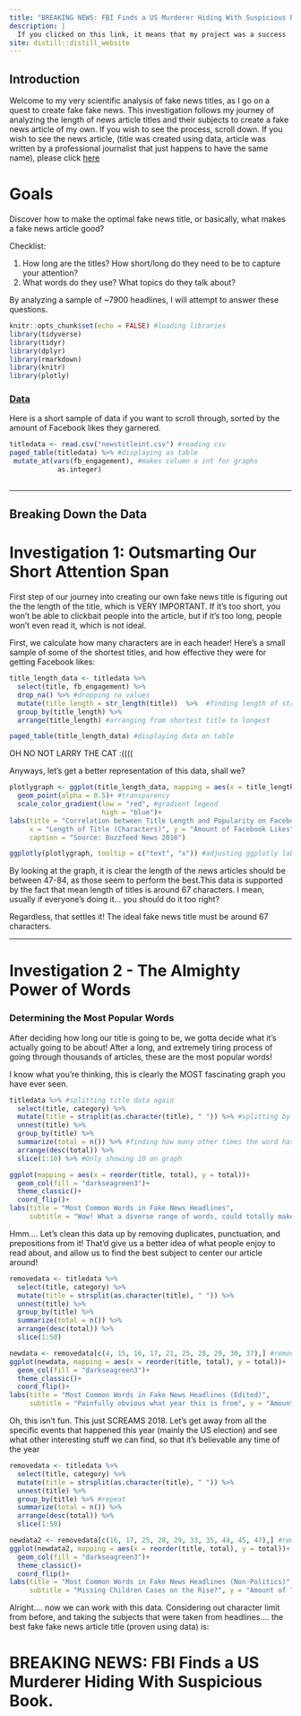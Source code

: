 ```yaml
---
title: "BREAKING NEWS: FBI Finds a US Murderer Hiding With Suspicious Book."
description: |
  If you clicked on this link, it means that my project was a success
site: distill::distill_website
---
```

## Introduction
Welcome to my very scientific analysis of fake news titles, as I go on a quest to create fake fake news. This investigation follows my journey of  analyzing the length of news article titles and their subjects to create a fake news article of my own. If you wish to see the process, scroll down. If you wish to see the news article, (title was created using data, article was written by a professional journalist that just happens to have the same name), please click [here](NewHorkTimes.html)

# Goals 
Discover how to make the optimal fake news title, or basically, what makes a fake news article good?

Checklist:

1. How long are the titles? How short/long do they need to be to capture your attention?  
2. What words do they use? What topics do they talk about? 

By analyzing a sample of ~7900 headlines, I will attempt to answer these questions. 

```r
knitr::opts_chunk$set(echo = FALSE) #loading libraries
library(tidyverse)
library(tidyr)
library(dplyr)
library(rmarkdown)
library(knitr)
library(plotly)
```

### [Data](https://github.com/BuzzFeedNews/2018-12-fake-news-top-50)
Here is a short sample of data if you want to scroll through, sorted by the amount of Facebook likes they garnered. 


```r
titledata <- read.csv("newstitleint.csv") #reading csv
paged_table(titledata) %>% #displaying as table 
 mutate_at(vars(fb_engagement), #makes column a int for graphs
            as.integer)
 
```
<div> 
<hr>
</hr>
</div> 

## Breaking Down the Data
# Investigation 1: Outsmarting Our Short Attention Span

First step of our journey into creating our own fake news title is figuring out the the length of the title, which is VERY IMPORTANT. If it's too short, you won't be able to clickbait people into the article, but if it's too long, people won't even read it, which is not ideal. 

First, we calculate how many characters are in each header! Here's a small sample of some of the shortest titles, and how effective they were for getting Facebook likes: 

```r
title_length_data <- titledata %>% 
  select(title, fb_engagement) %>%
  drop_na() %>% #dropping na values
  mutate(title_length = str_length(title))  %>%  #finding length of string
  group_by(title_length) %>% 
  arrange(title_length) #arranging from shortest title to longest
```
```r
paged_table(title_length_data) #displaying data on table

```
<div> 
OH NO NOT LARRY THE CAT :(((( 
</div>
Anyways, let's get a better representation of this data, shall we? 

```r
plotlygraph <- ggplot(title_length_data, mapping = aes(x = title_length, y = fb_engagement, color = fb_engagement, text = paste("Title:", title)))+ 
  geom_point(alpha = 0.5)+ #transparency 
  scale_color_gradient(low = "red", #gradient legend
                       high = "blue")+
labs(title = "Correlation between Title Length and Popularity on Facebook", subtitle = "Guess people like 40-75 character titles :)", 
     x = "Length of Title (Characters)", y = "Amount of Facebook Likes", color = "Facebook Likes", 
     caption = "Source: Buzzfeed News 2018")
```
```r
ggplotly(plotlygraph, tooltip = c("text", "x")) #adjusting ggplotly labels
```

By looking at the graph, it is clear the length of the news articles should be between 47-84, as those seem to perform the best.This data is supported by the fact that mean length of titles is around 67 characters. I mean, usually if everyone's doing it... you should do it too right? 

Regardless, that settles it! The ideal fake news title must be around 67 characters. 

<div> 
<hr> 
</hr>
</div> 


# Investigation 2 - The Almighty Power of Words 
### Determining the Most Popular Words

After deciding how long our title is going to be, we gotta decide what it's actually going to be about!
After a long, and extremely tiring process of going through thousands of articles, these are the most popular words! 

<div> </div> 
I know what you're thinking, this is clearly the MOST fascinating graph you have ever seen.

```r
titledata %>% #splitting title data again
  select(title, category) %>%
  mutate(title = strsplit(as.character(title), " ")) %>% #splitting by space to seperate each word
  unnest(title) %>% 
  group_by(title) %>% 
  summarize(total = n()) %>% #finding how many other times the word has been said
  arrange(desc(total)) %>% 
  slice(1:10) %>% #Only showing 10 on graph

ggplot(mapping = aes(x = reorder(title, total), y = total))+
  geom_col(fill = "darkseagreen3")+
  theme_classic()+
  coord_flip()+
labs(title = "Most Common Words in Fake News Headlines", 
     subtitle = "Wow! What a diverse range of words, could totally make a headline out of it!", y = "Amount of Times it has Appeared in a Headline", x = "Word", caption = "Source: BuzzFeed News 2018")
```
<div>
Hmm.... Let's  clean this data up by removing duplicates, punctuation, and prepositions from it! That'd give us a better idea of what people enjoy to read about, and allow us to find the best subject to center our article around!
</div>

```r
removedata <- titledata %>%
  select(title, category) %>%
  mutate(title = strsplit(as.character(title), " ")) %>%
  unnest(title) %>%
  group_by(title) %>%
  summarize(total = n()) %>%
  arrange(desc(total)) %>%
  slice(1:50)

newdata <- removedata[c(4, 15, 16, 17, 21, 25, 28, 29, 30, 37),] #removing all preopositions
ggplot(newdata, mapping = aes(x = reorder(title, total), y = total))+
  geom_col(fill = "darkseagreen3")+
  theme_classic()+
  coord_flip()+
labs(title = "Most Common Words in Fake News Headlines (Edited)",
     subtitle = "Painfully obvious what year this is from", y = "Amount of Times it has Appeared in a Headline", x = "Word", caption = "Source: BuzzFeed News 2018")
```
<div>
Oh, this isn't fun. This just SCREAMS 2018. Let's get away from all the specific events that happened this year (mainly the US election) and see what other interesting stuff we can find, so that it's believable any time of the year

</div> 

```r
removedata <- titledata %>%
  select(title, category) %>%
  mutate(title = strsplit(as.character(title), " ")) %>%
  unnest(title) %>%
  group_by(title) %>% #repeat
  summarize(total = n()) %>%
  arrange(desc(total)) %>%
  slice(1:50)

newdata2 <- removedata[c(16, 17, 25, 28, 29, 33, 35, 44, 45, 47),] #removing politics 
ggplot(newdata2, mapping = aes(x = reorder(title, total), y = total))+
  geom_col(fill = "darkseagreen3")+
  theme_classic()+
  coord_flip()+
labs(title = "Most Common Words in Fake News Headlines (Non-Politics)",
     subtitle = "Missing Children Cases on the Rise?", y = "Amount of Times it has Appeared in a Headline", x = "Word", caption = "Source: BuzzFeed News 2018")
```

<div>
Alright.... now we can work with this data. Considering out character limit from before, and taking the subjects that were taken from headlines.... the best fake fake news article title (proven using data) is: 

# BREAKING NEWS: FBI Finds a US Murderer Hiding With Suspicious Book.
</div> 